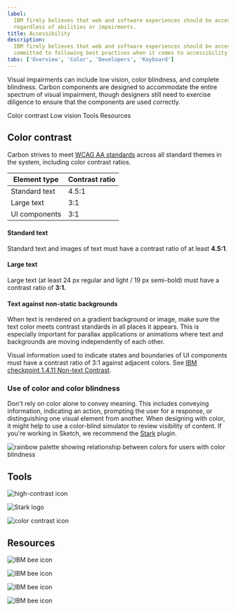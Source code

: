 ```yaml
---
label:
  IBM firmly believes that web and software experiences should be accessible for everyone,
  regardless of abilities or impairments.
title: Accessibility
description:
  IBM firmly believes that web and software experiences should be accessible for everyone. Carbon is
  committed to following best practices when it comes to accessibility.
tabs: ['Overview', 'Color', 'Developers', 'Keyboard']
---
```


<PageDescription>

Visual impairments can include low vision, color blindness, and complete blindness. Carbon
components are designed to accommodate the entire spectrum of visual impairment, though designers
still need to exercise diligence to ensure that the components are used correctly.

</PageDescription>

<AnchorLinks>

<AnchorLink>Color contrast</AnchorLink>
<AnchorLink>Low vision</AnchorLink>
<AnchorLink>Tools</AnchorLink>
<AnchorLink>Resources</AnchorLink>

</AnchorLinks>

## Color contrast

Carbon strives to meet
[WCAG AA standards](https://www.w3.org/TR/UNDERSTANDING-WCAG20/visual-audio-contrast-contrast.html)
across all standard themes in the system, including color contrast ratios.

| Element type  | Contrast ratio |
| ------------- | -------------- |
| Standard text | 4.5:1          |
| Large text    | 3:1            |
| UI components | 3:1            |

#### Standard text

Standard text and images of text must have a contrast ratio of at least **4.5:1**.

#### Large text

Large text (at least 24 px regular and light / 19 px semi-bold) must have a contrast ratio of
**3:1.**

#### Text against non-static backgrounds

When text is rendered on a gradient background or image, make sure the text color meets contrast
standards in all places it appears. This is especially important for parallax applications or
animations where text and backgrounds are moving independently of each other.

Visual information used to indicate states and boundaries of UI components must have a contrast
ratio of 3:1 against adjacent colors. See
[IBM checkpoint 1.4.11 Non-text Contrast](https://www.ibm.com/able/requirements/requirements/#1_4_11).

### Use of color and color blindness

Don't rely on color alone to convey meaning. This includes conveying information, indicating an
action, prompting the user for a response, or distinguishing one visual element from another. When
designing with color, it might help to use a color-blind simulator to review visibility of content.
If you're working in Sketch, we recommend the [Stark](http://www.getstark.co/) plugin.

<Row>
<Column colLg={8}>

![rainbow palette showing relationship between colors for users with color blindness](/guidelines/accessibility/color-accessibility-1.png)

</Column>
</Row>

## Tools

<Row className="resource-card-group">
<Column colMd={4} colLg={4} noGutterSm>
<ResourceCard
    subTitle="High contrast Chrome plugin"
    href="https://chrome.google.com/webstore/detail/high-contrast/djcfdncoelnlbldjfhinnjlhdjlikmph/related?hl=en"
     >

![high-contrast icon](/guidelines/accessibility/high-contrast.png)

</ResourceCard>
</Column>
<Column colMd={4} colLg={4} noGutterSm>
<ResourceCard
    subTitle="Stark Sketch plugin"
    href="http://www.getstark.co/"
     >

![Stark logo](/guidelines/accessibility/stark.png)

</ResourceCard>
</Column>
<Column colMd={4} colLg={4} noGutterSm>
<ResourceCard
    subTitle="Color contrast tool"
    href="https://marijohannessen.github.io/color-contrast-checker/"
     >

![color contrast icon](/guidelines/accessibility/color-contrast-icon.png)

</ResourceCard>
</Column>
</Row>

## Resources

<Row className="resource-card-group">
<Column colMd={4} colLg={4} noGutterSm>
<ResourceCard
    subTitle="IBM Equal Access Toolkit"
    href="https://www.ibm.com/able/toolkit"
     >

![IBM bee icon](/guidelines/accessibility/bee.svg)

</ResourceCard>
</Column>
<Column colMd={4} colLg={4} noGutterSm>
<ResourceCard
    subTitle="IBM Web Accessibility Checklist"
    href="https://www.ibm.com/able/requirements/requirements/"
     >

![IBM bee icon](/guidelines/accessibility/bee.svg)

</ResourceCard>
</Column>
<Column colMd={4} colLg={4} noGutterSm>
<ResourceCard
    subTitle="WCAG 2.1 guidelines"
    href="https://www.w3.org/TR/WCAG21/"
     >

![IBM bee icon](/guidelines/accessibility/bee.svg)

</ResourceCard>
</Column>
<Column colMd={4} colLg={4} noGutterSm>
<ResourceCard
    subTitle="W3C low vision requirements"
    href="https://www.w3.org/TR/low-vision-needs/"
     >

![IBM bee icon](/guidelines/accessibility/bee.svg)

</ResourceCard>
</Column>
</Row>
